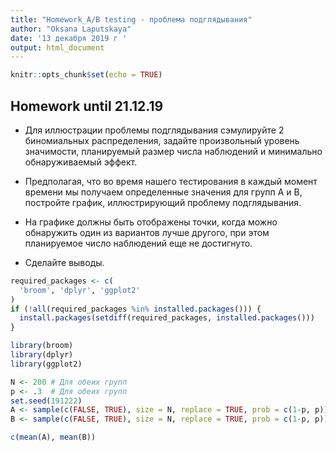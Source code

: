 ```yaml
---
title: "Homework_A/B testing - проблема подглядывания"
author: "Oksana Laputskaya"
date: '13 декабря 2019 г '
output: html_document
---
```


```r
knitr::opts_chunk$set(echo = TRUE)
```

## Homework until 21.12.19

* Для иллюстрации проблемы подглядывания сэмулируйте 2 биномиальных распределения, задайте произвольный уровень значимости, планируемый размер числа наблюдений и минимально обнаруживаемый эффект. 

* Предполагая, что во время нашего тестирования в каждый момент времени мы получаем определенные значения для групп A и B, постройте график, иллюстрирующий проблему подглядывания. 

* На графике должны быть отображены точки, когда можно обнаружить один из вариантов лучше другого, при этом планируемое число наблюдений еще не достигнуто.

* Сделайте выводы.

```r
required_packages <- c(
  'broom', 'dplyr', 'ggplot2'
)
if (!all(required_packages %in% installed.packages())) {
  install.packages(setdiff(required_packages, installed.packages()))
}

library(broom)
library(dplyr)
library(ggplot2)
```

```r
N <- 200 # Для обеих групп
p <- .3  # Для обеих групп
set.seed(191222)
A <- sample(c(FALSE, TRUE), size = N, replace = TRUE, prob = c(1-p, p))
B <- sample(c(FALSE, TRUE), size = N, replace = TRUE, prob = c(1-p, p))

c(mean(A), mean(B))
```